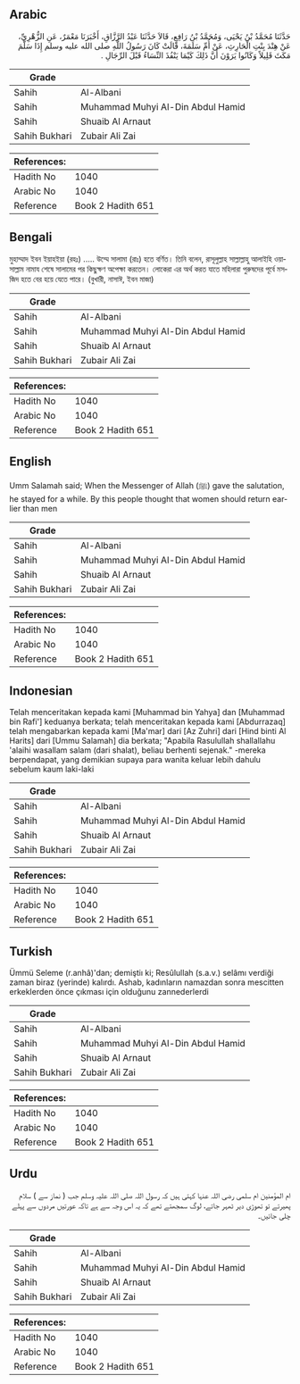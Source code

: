 ## Arabic


<div dir="rtl" lang="ar" style={{fontSize:'larger',backgroundColor:'#f8f9fa',padding:20}}>
حَدَّثَنَا مُحَمَّدُ بْنُ يَحْيَى، وَمُحَمَّدُ بْنُ رَافِعٍ، قَالاَ حَدَّثَنَا عَبْدُ الرَّزَّاقِ، أَخْبَرَنَا مَعْمَرٌ، عَنِ الزُّهْرِيِّ، عَنْ هِنْدَ بِنْتِ الْحَارِثِ، عَنْ أُمِّ سَلَمَةَ، قَالَتْ كَانَ رَسُولُ اللَّهِ صلى الله عليه وسلم إِذَا سَلَّمَ مَكَثَ قَلِيلاً وَكَانُوا يَرَوْنَ أَنَّ ذَلِكَ كَيْمَا يَنْفُذَ النِّسَاءُ قَبْلَ الرِّجَالِ ‏.‏
</div>
<div style={{backgroundColor:'#f8f9fa',padding:20, marginBottom: 10}}><table> <thead> <tr> <th>Grade</th> <th></th> </tr> </thead> <tbody> <tr><td>Sahih</td><td>Al-Albani</td></tr><tr><td>Sahih</td><td>Muhammad Muhyi Al-Din Abdul Hamid</td></tr><tr><td>Sahih</td><td>Shuaib Al Arnaut</td></tr><tr><td>Sahih Bukhari</td><td>Zubair Ali Zai</td></tr></tbody></table><table> <thead> <tr> <th>References:</th> <th></th> </tr> </thead> <tbody><tr><td>Hadith No</td><td>1040</td></tr><tr><td>Arabic No</td><td>1040</td></tr><tr><td>Reference</td><td>Book 2 Hadith 651</td></tr></tbody></table></div>

## Bengali


<div dir="ltr" lang="bn" style={{fontSize:'larger',backgroundColor:'#f8f9fa',padding:20}}>
মুহাম্মাদ ইবন ইয়াহইয়া (রহঃ) ..... উম্মে সালামা (রাঃ) হতে বর্ণিত। তিনি বলেন, রাসূলুল্লাহ সাল্লাল্লাহু আলাইহি ওয়াসাল্লাম নামায শেষে সালামের পর কিছুক্ষণ অপেক্ষা করতেন। লোকেরা এর অর্থ করত যাতে মহিলারা পুরুষদের পূর্বে মসজিদ হতে বের হয়ে যেতে পারে। (বুখারী, নাসাঈ, ইবন মাজা)
</div>
<div style={{backgroundColor:'#f8f9fa',padding:20, marginBottom: 10}}><table> <thead> <tr> <th>Grade</th> <th></th> </tr> </thead> <tbody> <tr><td>Sahih</td><td>Al-Albani</td></tr><tr><td>Sahih</td><td>Muhammad Muhyi Al-Din Abdul Hamid</td></tr><tr><td>Sahih</td><td>Shuaib Al Arnaut</td></tr><tr><td>Sahih Bukhari</td><td>Zubair Ali Zai</td></tr></tbody></table><table> <thead> <tr> <th>References:</th> <th></th> </tr> </thead> <tbody><tr><td>Hadith No</td><td>1040</td></tr><tr><td>Arabic No</td><td>1040</td></tr><tr><td>Reference</td><td>Book 2 Hadith 651</td></tr></tbody></table></div>

## English


<div dir="ltr" lang="en" style={{fontSize:'larger',backgroundColor:'#f8f9fa',padding:20}}>
Umm Salamah said; When the Messenger of Allah (ﷺ) gave the salutation, he stayed for a while. By this people thought that women should return earlier than men
</div>
<div style={{backgroundColor:'#f8f9fa',padding:20, marginBottom: 10}}><table> <thead> <tr> <th>Grade</th> <th></th> </tr> </thead> <tbody> <tr><td>Sahih</td><td>Al-Albani</td></tr><tr><td>Sahih</td><td>Muhammad Muhyi Al-Din Abdul Hamid</td></tr><tr><td>Sahih</td><td>Shuaib Al Arnaut</td></tr><tr><td>Sahih Bukhari</td><td>Zubair Ali Zai</td></tr></tbody></table><table> <thead> <tr> <th>References:</th> <th></th> </tr> </thead> <tbody><tr><td>Hadith No</td><td>1040</td></tr><tr><td>Arabic No</td><td>1040</td></tr><tr><td>Reference</td><td>Book 2 Hadith 651</td></tr></tbody></table></div>

## Indonesian


<div dir="ltr" lang="id" style={{fontSize:'larger',backgroundColor:'#f8f9fa',padding:20}}>
Telah menceritakan kepada kami [Muhammad bin Yahya] dan [Muhammad bin Rafi'] keduanya berkata; telah menceritakan kepada kami [Abdurrazaq] telah mengabarkan kepada kami [Ma'mar] dari [Az Zuhri] dari [Hind binti Al Harits] dari [Ummu Salamah] dia berkata; "Apabila Rasulullah shallallahu 'alaihi wasallam salam (dari shalat), beliau berhenti sejenak." -mereka berpendapat, yang demikian supaya para wanita keluar lebih dahulu sebelum kaum laki-laki
</div>
<div style={{backgroundColor:'#f8f9fa',padding:20, marginBottom: 10}}><table> <thead> <tr> <th>Grade</th> <th></th> </tr> </thead> <tbody> <tr><td>Sahih</td><td>Al-Albani</td></tr><tr><td>Sahih</td><td>Muhammad Muhyi Al-Din Abdul Hamid</td></tr><tr><td>Sahih</td><td>Shuaib Al Arnaut</td></tr><tr><td>Sahih Bukhari</td><td>Zubair Ali Zai</td></tr></tbody></table><table> <thead> <tr> <th>References:</th> <th></th> </tr> </thead> <tbody><tr><td>Hadith No</td><td>1040</td></tr><tr><td>Arabic No</td><td>1040</td></tr><tr><td>Reference</td><td>Book 2 Hadith 651</td></tr></tbody></table></div>

## Turkish


<div dir="ltr" lang="tr" style={{fontSize:'larger',backgroundColor:'#f8f9fa',padding:20}}>
Ümmü Seleme (r.anhâ)'dan; demiştiı ki; Resûlullah (s.a.v.) selâmı verdiği zaman biraz (yerinde) kalırdı. Ashab, kadınların namazdan sonra mescitten erkeklerden önce çıkması için olduğunu zannederlerdi
</div>
<div style={{backgroundColor:'#f8f9fa',padding:20, marginBottom: 10}}><table> <thead> <tr> <th>Grade</th> <th></th> </tr> </thead> <tbody> <tr><td>Sahih</td><td>Al-Albani</td></tr><tr><td>Sahih</td><td>Muhammad Muhyi Al-Din Abdul Hamid</td></tr><tr><td>Sahih</td><td>Shuaib Al Arnaut</td></tr><tr><td>Sahih Bukhari</td><td>Zubair Ali Zai</td></tr></tbody></table><table> <thead> <tr> <th>References:</th> <th></th> </tr> </thead> <tbody><tr><td>Hadith No</td><td>1040</td></tr><tr><td>Arabic No</td><td>1040</td></tr><tr><td>Reference</td><td>Book 2 Hadith 651</td></tr></tbody></table></div>

## Urdu


<div dir="rtl" lang="ur" style={{fontSize:'larger',backgroundColor:'#f8f9fa',padding:20}}>
ام المؤمنین ام سلمی رضی اللہ عنہا کہتی ہیں کہ رسول اللہ صلی اللہ علیہ وسلم جب ( نماز سے ) سلام پھیرتے تو تھوڑی دیر ٹھہر جاتے، لوگ سمجھتے تھے کہ یہ اس وجہ سے ہے تاکہ عورتیں مردوں سے پہلے چلی جائیں۔
</div>
<div style={{backgroundColor:'#f8f9fa',padding:20, marginBottom: 10}}><table> <thead> <tr> <th>Grade</th> <th></th> </tr> </thead> <tbody> <tr><td>Sahih</td><td>Al-Albani</td></tr><tr><td>Sahih</td><td>Muhammad Muhyi Al-Din Abdul Hamid</td></tr><tr><td>Sahih</td><td>Shuaib Al Arnaut</td></tr><tr><td>Sahih Bukhari</td><td>Zubair Ali Zai</td></tr></tbody></table><table> <thead> <tr> <th>References:</th> <th></th> </tr> </thead> <tbody><tr><td>Hadith No</td><td>1040</td></tr><tr><td>Arabic No</td><td>1040</td></tr><tr><td>Reference</td><td>Book 2 Hadith 651</td></tr></tbody></table></div>